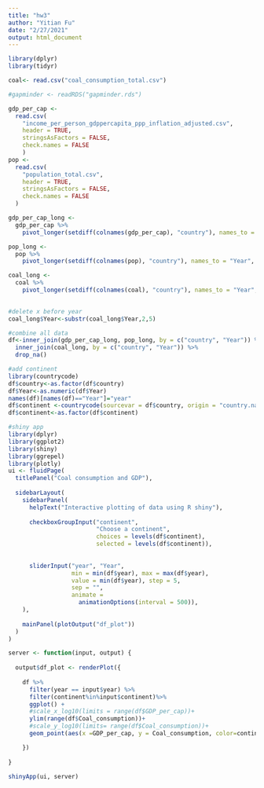 ```yaml
---
title: "hw3"
author: "Yitian Fu"
date: "2/27/2021"
output: html_document
---
```

```r
library(dplyr)
library(tidyr)
```

```r
coal<- read.csv("coal_consumption_total.csv")
```

```r
#gapminder <- readRDS("gapminder.rds")
```

```r
gdp_per_cap <- 
  read.csv(
    "income_per_person_gdppercapita_ppp_inflation_adjusted.csv", 
    header = TRUE, 
    stringsAsFactors = FALSE,
    check.names = FALSE
    )
pop <-
  read.csv(
    "population_total.csv",
    header = TRUE,
    stringsAsFactors = FALSE,
    check.names = FALSE
  )
```

```r
gdp_per_cap_long <- 
  gdp_per_cap %>% 
    pivot_longer(setdiff(colnames(gdp_per_cap), "country"), names_to = "Year", values_to = "GDP_per_cap")

pop_long <-
  pop %>%
    pivot_longer(setdiff(colnames(pop), "country"), names_to = "Year", values_to = "Population")

coal_long <-
  coal %>%
    pivot_longer(setdiff(colnames(coal), "country"), names_to = "Year", values_to = "Coal_consumption")
  
```

```r
#delete x before year
coal_long$Year<-substr(coal_long$Year,2,5)
```

```r
#combine all data
df<-inner_join(gdp_per_cap_long, pop_long, by = c("country", "Year")) %>%
  inner_join(coal_long, by = c("country", "Year")) %>%
  drop_na() 
```

```r
#add continent
library(countrycode)
df$country<-as.factor(df$country)
df$Year<-as.numeric(df$Year)
names(df)[names(df)=="Year"]="year"
df$continent <-countrycode(sourcevar = df$country, origin = "country.name",destination = "continent")
df$continent<-as.factor(df$continent)

```

```r
#shiny app
library(dplyr)
library(ggplot2)
library(shiny)
library(ggrepel)
library(plotly)
ui <- fluidPage(
  titlePanel("Coal consumption and GDP"),
  
  sidebarLayout(
    sidebarPanel(
      helpText("Interactive plotting of data using R shiny"),
      
      checkboxGroupInput("continent", 
                         "Choose a continent", 
                         choices = levels(df$continent),
                         selected = levels(df$continent)),
    
      
      sliderInput("year", "Year",
                  min = min(df$year), max = max(df$year),
                  value = min(df$year), step = 5,
                  sep = "",
                  animate =
                    animationOptions(interval = 500)),
    ),
    
    mainPanel(plotOutput("df_plot"))
  )
)

server <- function(input, output) {
  
  output$df_plot <- renderPlot({ 
    
    df %>%
      filter(year == input$year) %>%
      filter(continent%in%input$continent)%>%
      ggplot() +
      #scale_x_log10(limits = range(df$GDP_per_cap))+
      ylim(range(df$Coal_consumption))+
      #scale_y_log10(limits= range(df$Coal_consumption))+
      geom_point(aes(x =GDP_per_cap, y = Coal_consumption, color=continent, size= Population))

    })
  
}

shinyApp(ui, server)
```


